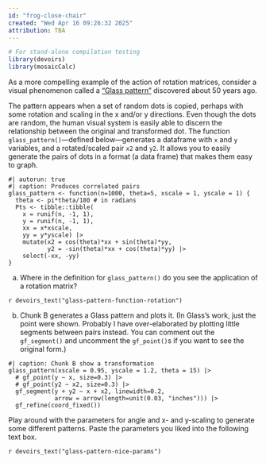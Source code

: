 ```yaml
---
id: "frog-close-chair"
created: "Wed Apr 16 09:26:32 2025"
attribution: TBA
---
```


```r
# For stand-alone compilation testing
library(devoirs)
library(mosaicCalc)
```

::: {#exr-frog-close-chair}

As a more compelling example of the action of rotation matrices, consider a visual phenomenon called a ["Glass pattern"](www/Glass69a.pdf) discovered about 50 years ago. 

The pattern appears when a set of random dots is copied, perhaps with some rotation and scaling in the x and/or y directions. Even though the dots are random, the human visual system is easily able to discern the relationship between the original and transformed dot. The function `glass_pattern()`---defined below---generates a dataframe with `x` and `y` variables, and a rotated/scaled pair `x2` and `y2`. It allows you to easily generate the pairs of dots in a format (a data frame) that makes them easy to graph.

```webr-r
#| autorun: true
#| caption: Produces correlated pairs
glass_pattern <- function(n=1000, theta=5, xscale = 1, yscale = 1) {
  theta <- pi*theta/180 # in radians
  Pts <- tibble::tibble(
    x = runif(n, -1, 1),
    y = runif(n, -1, 1),
    xx = x*xscale,
    yy = y*yscale) |>
    mutate(x2 = cos(theta)*xx + sin(theta)*yy,
           y2 = -sin(theta)*xx + cos(theta)*yy) |>
    select(-xx, -yy)
}
```
  
a. Where in the definition for `glass_pattern()` do you see the application of a rotation matrix?

`r devoirs_text("glass-pattern-function-rotation")`
  

b. Chunk B generates a Glass pattern and plots it. (In Glass's work, just the point were shown. Probably I have over-elaborated by plotting little segments between pairs instead. You can comment out the `gf_segment()` and uncomment the `gf_point()`s if you want to see the original form.)

```webr-r
#| caption: Chunk B show a transformation
glass_pattern(xscale = 0.95, yscale = 1.2, theta = 15) |>
  # gf_point(y ~ x, size=0.3) |>
  # gf_point(y2 ~ x2, size=0.3) |>
  gf_segment(y + y2 ~ x + x2, linewidth=0.2,
             arrow = arrow(length=unit(0.03, "inches"))) |>
  gf_refine(coord_fixed())
```  

Play around with the parameters for angle and x- and y-scaling to generate some different patterns. Paste the parameters you liked into the following text box.

`r devoirs_text("glass-pattern-nice-params")`

:::
 <!-- end of exr-frog-close-chair -->
